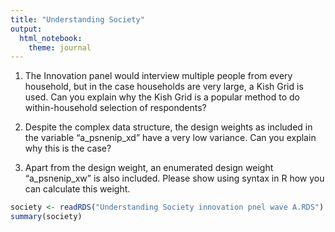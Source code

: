 ---
title: "Understanding Society"
output: 
  html_notebook: 
    theme: journal
---

1. The Innovation panel would interview multiple people from every household, but in the case households are very large, a Kish Grid is used. Can you explain why the Kish Grid is a popular method to do within-household selection of respondents?

2. Despite the complex data structure, the design weights as included in the variable "a_psnenip_xd" have a very low variance. Can you explain why this is the case?

3. Apart from the design weight, an enumerated design weight "a_psnenip_xw" is also included. Please show using syntax in R how you can calculate this weight.

```{r}
society <- readRDS("Understanding Society innovation pnel wave A.RDS")
summary(society)
```